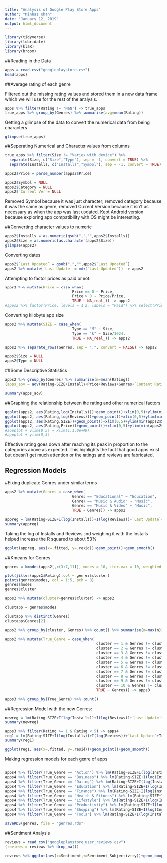```yaml
---
title: "Analysis of Google Play Store Apps"
author: "Minhaz Khan"
date: "January 12, 2019"
output: html_document
---
```


```r
library(tidyverse)
library(lubridate)
library(klaR)
library(broom)
```


##Reading in the Data
```r
apps = read_csv("googleplaystore.csv")
head(apps)
```

##Average rating of each genre

Filtered out the missing rating values and stored them in a new data frame which we will use for the rest of the analysis.

```r
apps %>% filter(Rating != 'NaN') -> true_apps
true_apps %>% group_by(Genres) %>% summarise(avg=mean(Rating))
```
Getting a glimpse of the data to convert the numerical data from being characters
```r
glimpse(true_apps)
```

##Seperating Numerical and Character values from columns
```r
true_apps %>% filter(Size != "Varies with device") %>% 
  separate(Size, c("Size","Type"), sep = -1, convert = TRUE) %>% 
  separate(Installs, c("Installs","Symbol"), sep = -1, convert = TRUE) %>% drop_na() -> apps2

apps2$Price = parse_number(apps2$Price)

apps2$Symbol = NULL
apps2$Category = NULL
apps2$`Current Ver`= NULL
```
Removed Symbol because it was just character; removed category because it was the same as genre, removed Current Version because it isn't as necessary as when the app was last updated. Kept Android version because exploring app compatibility with OS might be interesting.

##Converting character values to numeric
```r
apps2$Installs = as.numeric(gsub(",","",apps2$Installs))
apps2$Size = as.numeric(as.character(apps2$Size))
glimpse(apps2)
```
Converting dates
```r

apps2$`Last Updated` = gsub(",","",apps2$`Last Updated`)
apps2 %>% mutate(`Last Update` = mdy(`Last Updated`)) -> apps2

```
Attempting to factor prices as paid or not:
```r
apps2 %>% mutate(Price = case_when(
                              Price == 0 ~ Price, 
                              Price > 0 ~ Price/Price,
                              TRUE ~ NA_real_)) -> apps2
#apps2 %>% factor(Price, levels = 1:2, labels = "Paid") %>% select(Price)

```

Converting kilobyte app size
```r
apps2 %>% mutate(SIZE = case_when(
                              Type == "M" ~ Size, 
                              Type == "k" ~ Size/1024,
                              TRUE ~ NA_real_)) -> apps2

apps2 %>% separate_rows(Genres, sep = ";", convert = FALSE) -> apps2

apps2$Size = NULL
apps2$Type = NULL
```



##Some Descriptive Statistics
```r
apps2 %>% group_by(Genres) %>% summarise(m=mean(Rating))
(apps_aov = aov(Rating~SIZE+Installs+Price+Reviews+Genres+`Content Rating`+`Last Update`, data = apps2))

summary(apps_aov)

```

##Graphing the relationship between the rating and other numerical factors
```r
ggplot(apps2, aes(Rating,log(Installs)))+geom_point()+xlim(0,5)+ylim(min(log(apps2$Installs)),max(log(apps2$Installs)))+geom_smooth()
ggplot(apps2, aes(Rating,log(Reviews)))+geom_point()+xlim(0,5)+ylim(min(log(apps2$Reviews)),max(log(apps2$Reviews)))+geom_smooth()
ggplot(apps2, aes(Rating,SIZE))+geom_point()+xlim(0,5)+ylim(min(apps2$SIZE),max(apps2$SIZE))+geom_smooth()
ggplot(apps2, aes(Rating,Price))+geom_point()+xlim(0,5)+ylim(min(apps2$Price),max(apps2$Price))+geom_smooth()
#appplot + ylim(0,5) + xlim(1,1.0e+09)
#appplot + ylim(0,5)
```
Effective rating goes down after reaching its peak in proportion to the categories above as expected. This highlights the fact that good apps exist but doesn't get much attention or the ratings and reviews are fabricated.

## Regression Models

#Fixing duplicate Genres under similar terms
```r
apps2 %>% mutate(Genres = case_when(
                              Genres == "Educational" ~ "Education", 
                              Genres == "Music & Audio" ~ "Music",
                              Genres == "Music & Video" ~ "Music",
                              TRUE ~ Genres)) -> apps2
```


```r
appreg = lm(Rating~SIZE+I(log(Installs))+I(log(Reviews))+`Last Update`+Genres+Price, data = apps2, weights = Installs)
summary(appreg)
```
Taking the log of Installs and Reviews and weighing it with the Installs helped increase the R squared to about 53%
```r
ggplot(appreg, aes(x=.fitted, y=.resid))+geom_point()+geom_smooth()
```

##Kmeans for Genres

```r
genres = kmodes(apps2[,c(3:7,11)], modes = 10, iter.max = 10, weighted = FALSE)

plot(jitter(apps2$Rating),col = genres$cluster)
points(genres$modes, col = 1:5, pch = 8)
genres$modes
genres$cluster

```
```r
apps2 %>% mutate(cluster=genres$cluster) -> apps2
```
```r
clustapp = genres$modes
```
```r
clustapp %>% distinct(Genres)
clustapp$Genres[2]
```
```r
apps2 %>% group_by(cluster, Genres) %>% count() %>% summarise(m=max(n)) %>% summarise(mm=max(m))  
```
```r
apps2 %>% mutate(True_Genre = case_when(
                                         cluster == 1 & Genres != clustapp$Genres[1] ~ clustapp$Genres[1],
                                         cluster == 2 & Genres != clustapp$Genres[2] ~ clustapp$Genres[2],
                                         cluster == 3 & Genres != clustapp$Genres[3] ~ clustapp$Genres[3],
                                         cluster == 4 & Genres != clustapp$Genres[4] ~ clustapp$Genres[4],
                                         cluster == 5 & Genres != clustapp$Genres[5] ~ clustapp$Genres[5],
                                         cluster == 6 & Genres != clustapp$Genres[6] ~ clustapp$Genres[6],
                                         cluster == 7 & Genres != clustapp$Genres[7] ~ clustapp$Genres[7],
                                         cluster == 8 & Genres != clustapp$Genres[8] ~ clustapp$Genres[8],
                                         cluster == 9 & Genres != clustapp$Genres[9] ~ clustapp$Genres[9],
                                         cluster == 10 & Genres != clustapp$Genres[10] ~ clustapp$Genres[10],
                                         TRUE ~ Genres)) -> apps3

```

```r
apps3 %>% group_by(True_Genre) %>% count()
```

##Regression Model with the new Genres:

```r
newreg = lm(Rating~SIZE+I(log(Installs))+I(log(Reviews))+`Last Update`+True_Genre+Price, data = apps3, weights = Installs)
summary(newreg)
```
```r
apps3 %>% filter(Rating >= 1 & Rating < 5) -> apps4 
reg1 = lm(Rating~SIZE+I(log(Installs))+I(log(Reviews))+`Last Update`+True_Genre-1+Price, data = apps4, weights = Installs)
summary(reg1)
```

```r
ggplot(reg1, aes(x=.fitted, y=.resid))+geom_point()+geom_smooth()
```
Making regression models for each genre of apps
```r

```

```r
apps4 %>% filter(True_Genre == "Action") %>% lm(Rating~SIZE+I(log(Installs))+I(log(Reviews))+`Last Update`+Price, data = ., weights = Installs) %>% tidy() 
apps4 %>% filter(True_Genre == "Business") %>% lm(Rating~SIZE+I(log(Installs))+I(log(Reviews))+`Last Update`+Price, data = ., weights = Installs) %>% tidy() 
apps4 %>% filter(True_Genre == "Dating") %>% lm(Rating~SIZE+I(log(Installs))+I(log(Reviews))+`Last Update`+Price, data = ., weights = Installs) %>% tidy() 
apps4 %>% filter(True_Genre == "Education") %>% lm(Rating~SIZE+I(log(Installs))+I(log(Reviews))+`Last Update`+Price, data = ., weights = Installs) %>% tidy() 
apps4 %>% filter(True_Genre == "Finance") %>% lm(Rating~SIZE+I(log(Installs))+I(log(Reviews))+`Last Update`+Price, data = ., weights = Installs) %>% tidy() 
apps4 %>% filter(True_Genre == "Health & Fitness") %>% lm(Rating~SIZE+I(log(Installs))+I(log(Reviews))+`Last Update`+Price, data = ., weights = Installs) %>% tidy() 
apps4 %>% filter(True_Genre == "Lifestyle") %>% lm(Rating~SIZE+I(log(Installs))+I(log(Reviews))+`Last Update`+Price, data = ., weights = Installs) %>% tidy() 
apps4 %>% filter(True_Genre == "Productivity") %>% lm(Rating~SIZE+I(log(Installs))+I(log(Reviews))+`Last Update`+Price, data = ., weights = Installs) %>% tidy() 
apps4 %>% filter(True_Genre == "Shopping") %>% lm(Rating~SIZE+I(log(Installs))+I(log(Reviews))+`Last Update`+Price, data = ., weights = Installs) %>% tidy() 
apps4 %>% filter(True_Genre == "Tools") %>% lm(Rating~SIZE+I(log(Installs))+I(log(Reviews))+`Last Update`+Price, data = ., weights = Installs) %>% tidy() 
```
```r
saveRDS(genres, file = "genres.rds")
```



##Sentiment Analysis
```r
reviews = read_csv("googleplaystore_user_reviews.csv")
(reviews = reviews %>% drop_na())
```

```r
reviews %>% ggplot(aes(x=Sentiment,y=Sentiment_Subjectivity))+geom_boxplot()
```

